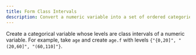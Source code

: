 ```yaml
---
title: Form Class Intervals
description: Convert a numeric variable into a set of ordered categories.
---
```


Create a categorical variable whose levels are class intervals of a numeric variable.
For example, take `age` and create `age.f` with levels `{"{0,20]", "(20,60]", "(60,110]"}`.
